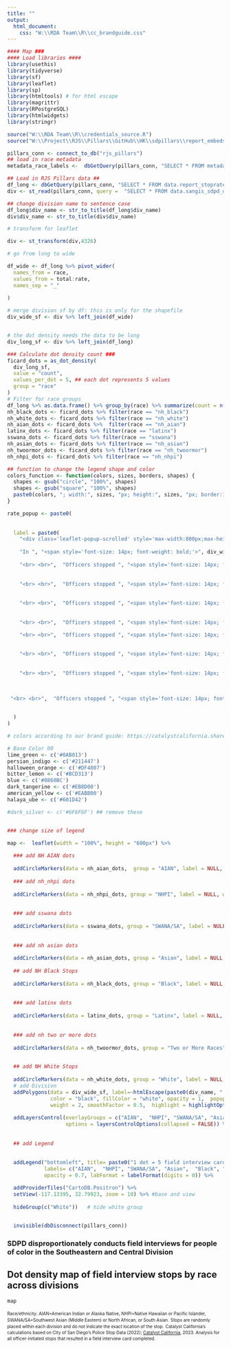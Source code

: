 ```yaml
---
title: ""
output:
  html_document:
    css: "W:\\RDA Team\\R\\cc_brandguide.css"
---
```

<!-- link to Google Font -->
<link href="https://fonts.googleapis.com/css2?family=Inter:wght@100;200;300;400;500;600;700;800;900&display=swap" rel="stylesheet">
  

```r
#### Map ###
#### Load libraries ####
library(usethis)
library(tidyverse)
library(sf)
library(leaflet)
library(sp)
library(htmltools) # for html escape
library(magrittr)
library(RPostgreSQL)
library(htmlwidgets)
library(stringr)

source("W:\\RDA Team\\R\\credentials_source.R")
source("W:\\Project\\RJS\\Pillars\\GitHub\\HK\\sdpillars\\report_embeds\\chart_functions.R")

pillars_conn <- connect_to_db("rjs_pillars")
## load in race metadata
metadata_race_labels <-  dbGetQuery(pillars_conn, "SELECT * FROM metadata_race_labels") %>% select(race_base, race_label_short, race_label_long)

## Load in RJS Pillars data ##
df_long <- dbGetQuery(pillars_conn, "SELECT * FROM data.report_stoprates_div_ficard_race_person")
div <- st_read(pillars_conn, query =  "SELECT * FROM data.sangis_sdpd_divisions_2023") 

## change division name to sentence case
df_long$div_name <- str_to_title(df_long$div_name)
div$div_name <- str_to_title(div$div_name)

# transform for leaflet

div <- st_transform(div,4326)

# go from long to wide

df_wide <- df_long %>% pivot_wider(
  names_from = race,
  values_from = total:rate,
  names_sep = "_"
  
)

# merge division sf by df: this is only for the shapefile
div_wide_sf <- div %>% left_join(df_wide)


# the dot density needs the data to be long
div_long_sf <- div %>% left_join(df_long)
```



```r
### Calculate dot density count ###
ficard_dots = as_dot_density(
  div_long_sf,
  value = "count",
  values_per_dot = 5, ## each dot represents 5 values
  group = "race"
)
# Filter for race groups
df_long %>% as.data.frame() %>% group_by(race) %>% summarize(count = n())
nh_black_dots <- ficard_dots %>% filter(race == "nh_black")
nh_white_dots <- ficard_dots %>% filter(race == "nh_white")
nh_aian_dots <- ficard_dots %>%  filter(race == "nh_aian")
latinx_dots <- ficard_dots %>% filter(race == "latinx")
sswana_dots <- ficard_dots %>% filter(race == "sswana")
nh_asian_dots <- ficard_dots %>% filter(race == "nh_asian")
nh_twoormor_dots <- ficard_dots %>% filter(race == "nh_twoormor")
nh_nhpi_dots <- ficard_dots %>% filter(race == "nh_nhpi")

## function to change the legend shape and color
colors_function <- function(colors, sizes, borders, shapes) {
  shapes <- gsub("circle", "100%", shapes)
  shapes <- gsub("square", "100%", shapes)
  paste0(colors, "; width:", sizes, "px; height:", sizes, "px; border:1px solid ", borders, "; border-radius:", shapes)
}


```




```r
rate_popup <- paste0(
  
  
  label = paste0(
    "<div class='leaflet-popup-scrolled' style='max-width:800px;max-height:200px'>", 
    
    "In ", "<span style='font-size: 14px; font-weight: bold;'>", div_wide_sf$div_name, " Division",  "(", div_wide_sf$div_num, "),", "</span>", 
    
    "<br> <br>",  "Officers stopped ", "<span style='font-size: 14px; font-weight: bold;'>", div_wide_sf$count_nh_black,  "</span>", " people perceived as ", "<span style='font-size: 14px; font-weight: bold;'>", "Black",  "</span>", " for stops that resulted in a field interview card completed, or ", "<span style='font-size: 14px; font-weight: bold;'>", round(div_wide_sf$rate_nh_black, digits = 1),  "</span>", "% of Black people stopped. ", "</br>",
    
      
    "<br> <br>",  "Officers stopped ", "<span style='font-size: 14px; font-weight: bold;'>", div_wide_sf$count_latinx,  "</span>", " people perceived as ", "<span style='font-size: 14px; font-weight: bold;'>", "Latinx",  "</span>", " for stops that resulted in a field interview card completed, or ", "<span style='font-size: 14px; font-weight: bold;'>", round(div_wide_sf$rate_latinx, digits = 1),  "</span>", "% of Latinx people stopped. ", "</br>",
    
    
    "<br> <br>",  "Officers stopped ", "<span style='font-size: 14px; font-weight: bold;'>", div_wide_sf$count_nh_asian,  "</span>", " people perceived as ", "<span style='font-size: 14px; font-weight: bold;'>", "Asian",  "</span>", " for stops that resulted in a field interview card completed, or ", "<span style='font-size: 14px; font-weight: bold;'>", round(div_wide_sf$rate_nh_asian, digits = 1),  "</span>", "% of Asian people stopped. ", "</br>",
    
       
    "<br> <br>",  "Officers stopped ", "<span style='font-size: 14px; font-weight: bold;'>", div_wide_sf$count_nh_aian,  "</span>", " people perceived as ", "<span style='font-size: 14px; font-weight: bold;'>", "AIAN",  "</span>", " for stops that resulted in a field interview card completed, or ", "<span style='font-size: 14px; font-weight: bold;'>", round(div_wide_sf$rate_nh_aian, digits = 1),  "</span>", "% of AIAN people stopped. ", "</br>",

    "<br> <br>",  "Officers stopped ", "<span style='font-size: 14px; font-weight: bold;'>", div_wide_sf$count_nh_nhpi,  "</span>", " people perceived as ", "<span style='font-size: 14px; font-weight: bold;'>", "NHPI",  "</span>", " for stops that resulted in a field interview card completed, or ", "<span style='font-size: 14px; font-weight: bold;'>", round(div_wide_sf$rate_nh_nhpi, digits = 1),  "</span>", "% of NHPI people stopped. ", "</br>",
    
   
    "<br> <br>",  "Officers stopped ", "<span style='font-size: 14px; font-weight: bold;'>", div_wide_sf$count_sswana,  "</span>", " people perceived as ", "<span style='font-size: 14px; font-weight: bold;'>", "SWANA/SA",  "</span>", " for stops that resulted in a field interview card completed, or ", "<span style='font-size: 14px; font-weight: bold;'>", round(div_wide_sf$rate_sswana, digits = 1),  "</span>", "% of SWANA/SA people stopped. ", "</br>",
    
    
    "<br> <br>",  "Officers stopped ", "<span style='font-size: 14px; font-weight: bold;'>", div_wide_sf$count_nh_twoormor,  "</span>", " people perceived as ", "<span style='font-size: 14px; font-weight: bold;'>", "Multiracial",  "</span>", " for stops that resulted in a field interview card completed, or ", "<span style='font-size: 14px; font-weight: bold;'>", round(div_wide_sf$rate_nh_twoormor, digits = 1),  "</span>", "% of Multiracial people stopped. ", "</br>",
    
      

 "<br> <br>",  "Officers stopped ", "<span style='font-size: 14px; font-weight: bold;'>", div_wide_sf$count_nh_white,  "</span>", " people perceived as ", "<span style='font-size: 14px; font-weight: bold;'>", "White",  "</span>", " for stops that resulted in a field interview card completed, or ", "<span style='font-size: 14px; font-weight: bold;'>", round(div_wide_sf$rate_nh_white, digits = 1),  "</span>", "% of White people stopped. "

 
  )
)

```


```r
# colors according to our brand guide: https://catalystcalifornia.sharepoint.com/sites/Portal/AP%20Projects/Forms/AllItems.aspx?FolderCTID=0x012000EF0283621C7FE048A8E68512F119353B&id=%2Fsites%2FPortal%2FAP%20Projects%2FCommunications%2FCatalyst%20California%2FBranding%20Materials%20%2B%20Templates%2FVisual%20Brand%20Guide%2FCatalyst%20California%20Brand%20Guide%5FSeptember%202022%2Epdf&viewid=1aaeb4a9%2D2232%2D41c7%2Da71c%2D727af9e1f5d7&parent=%2Fsites%2FPortal%2FAP%20Projects%2FCommunications%2FCatalyst%20California%2FBranding%20Materials%20%2B%20Templates%2FVisual%20Brand%20Guide

# Base Color 00
lime_green <- c('#0AB013')
persian_indigo <- c('#211447')
halloween_orange <- c('#DF4007')
bitter_lemon <- c('#BCD313')
blue <- c('#0860BC')
dark_tangerine <- c('#EB8D00')
american_yellow <- c('#EABB00')
halaya_ube <- c('#601D42')

#dark_silver <- c('#6F6F6F') ## remove these


### change size of legend

map <-  leaflet(width = "100%", height = "600px") %>%
  
  ### add NH AIAN dots 
  
  addCircleMarkers(data = nh_aian_dots,  group = "AIAN", label = NULL, weight = 2, opacity = 0.2, fillOpacity = 1, radius = 2, color="white",  fillColor= dark_tangerine, stroke = TRUE) %>%
  
  ### add nh_nhpi dots
  
  addCircleMarkers(data = nh_nhpi_dots, group = "NHPI", label = NULL, weight = 2, opacity = 0.2, fillOpacity = 1, radius = 2, color="white",  fillColor= halaya_ube, stroke = TRUE) %>% 
  
    
  ### add sswana dots
  
  addCircleMarkers(data = sswana_dots, group = "SWANA/SA", label = NULL, weight = 2, opacity = 0.2, fillOpacity = 1, radius = 2, color="white",  fillColor= american_yellow, stroke = TRUE) %>% 
  
  
  ### add nh asian dots
  
  addCircleMarkers(data = nh_asian_dots, group = "Asian", label = NULL, weight = 2, opacity = 0.2, fillOpacity = 1, radius = 2, color="white",  fillColor=  halloween_orange, stroke = TRUE) %>% 
  
  ## add NH Black Stops
  
  addCircleMarkers(data = nh_black_dots, group = "Black", label = NULL, weight = 2, opacity = 0.2, fillOpacity = 1, radius = 2, color="white",  fillColor=blue, stroke = TRUE) %>% 
  
  
  ### add latinx dots
  
  addCircleMarkers(data = latinx_dots, group = "Latinx", label = NULL, weight = 2, opacity = 0.2, fillOpacity = 1, radius = 2, color="white",  fillColor= lime_green,  stroke = TRUE) %>% 
  
  
  ### add nh two or more dots
  
  addCircleMarkers(data = nh_twoormor_dots, group = "Two or More Races", label = NULL, weight = 2, opacity = 0.2, fillOpacity = 1, radius = 2, color="white",  fillColor= persian_indigo, stroke = TRUE) %>% 

  
  ## add NH White Stops
  
  addCircleMarkers(data = nh_white_dots, group = "White", label = NULL, weight = 2, opacity = 0.2, fillOpacity = 1, radius = 2, color="white",  fillColor=  bitter_lemon,  stroke = TRUE) %>% 
  # add Division 
  addPolygons(data = div_wide_sf, label=~htmlEscape(paste0(div_name, " Division ")),
              color = "black", fillColor = "white", opacity = 1,  popup = ~paste0(rate_popup), 
              weight = 2, smoothFactor = 0.5,  highlight = highlightOptions(color = "white", weight = 3, bringToFront = TRUE, sendToBack = FALSE)) %>%
  
  addLayersControl(overlayGroups = c("AIAN",  "NHPI", "SWANA/SA", "Asian",  "Black", "Latinx", "Two or More Races", "White"),
                   options = layersControlOptions(collapsed = FALSE)) %>%
   
  
  ## add Legend
  
  
  addLegend("bottomleft", title= paste0("1 dot = 5 field interview card stops"), colors = colors_function(colors = c(dark_tangerine, halaya_ube, american_yellow, halloween_orange, blue,lime_green, persian_indigo, bitter_lemon), sizes = "10", shapes = "circle", borders = NULL),
            labels= c("AIAN",  "NHPI", "SWANA/SA", "Asian",  "Black", "Latinx", "Two or More Races", "White"),
            opacity = 0.7, labFormat = labelFormat(digits = 0)) %>% 

  addProviderTiles("CartoDB.Positron") %>%
  setView(-117.13395, 32.79923, zoom = 10) %>% #base and view 
  
  hideGroup(c("White"))   # hide white group

  
  invisible(dbDisconnect(pillars_conn))

```



### SDPD disproportionately conducts field interviews for people of color in the Southeastern and Central Division

## Dot density map of field interview stops by race across divisions

```r
map
```
<div align="left" style="line-height: 1em;"><span style=' font-size: 10px;'>Race/ethnicity: AIAN=American Indian or Alaska Native, NHPI=Native Hawaiian or Pacific Islander, SWANA/SA=Southwest Asian (Middle Eastern) or North African, or South Asian.</span> <span style="font-size: 10px;">Stops are randomly placed within each division and do not indicate the exact location of the stop.</span> <span style=' font-size: 10px;'>Catalyst California's calculations based on City of San Diego's Police Stop Data (2022); <u>[Catalyst California](https://www.catalystcalifornia.org)</u>, 2023. Analysis for all officer-initiated stops that resulted in a field interview card completed.</span> 

  